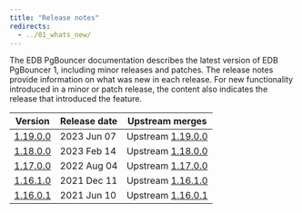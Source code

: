 ```yaml
---
title: "Release notes"
redirects:
  - ../01_whats_new/
---
```


The EDB PgBouncer documentation describes the latest version of EDB PgBouncer 1, including minor releases and patches. The release notes provide information on what was new in each release. For new functionality introduced in a minor or patch release, the content also indicates the release that introduced the feature.

| Version                        | Release date | Upstream merges                                                                   | 
| ------------------------------ | ------------ | --------------------------------------------------------------------------------- | 
| [1.19.0.0](06_11900_rel_notes) | 2023 Jun 07   | Upstream [1.19.0.0](https://www.pgbouncer.org/changelog.html#pgbouncer-119x)  
| [1.18.0.0](07_11800_rel_notes) | 2023 Feb 14  | Upstream [1.18.0.0](https://www.pgbouncer.org/changelog.html#pgbouncer-118x)  
| [1.17.0.0](08_11700_rel_notes) | 2022 Aug 04  | Upstream [1.17.0.0](https://www.pgbouncer.org/changelog.html#pgbouncer-117x)  
| [1.16.1.0](09_11610_rel_notes) | 2021 Dec 11  | Upstream [1.16.1.0](https://www.pgbouncer.org/changelog.html#pgbouncer-116x)      | 
| [1.16.0.1](10_11601_rel_notes) | 2021 Jun 10  | Upstream [1.16.0.1](https://www.pgbouncer.org/changelog.html#pgbouncer-116x)        | 

